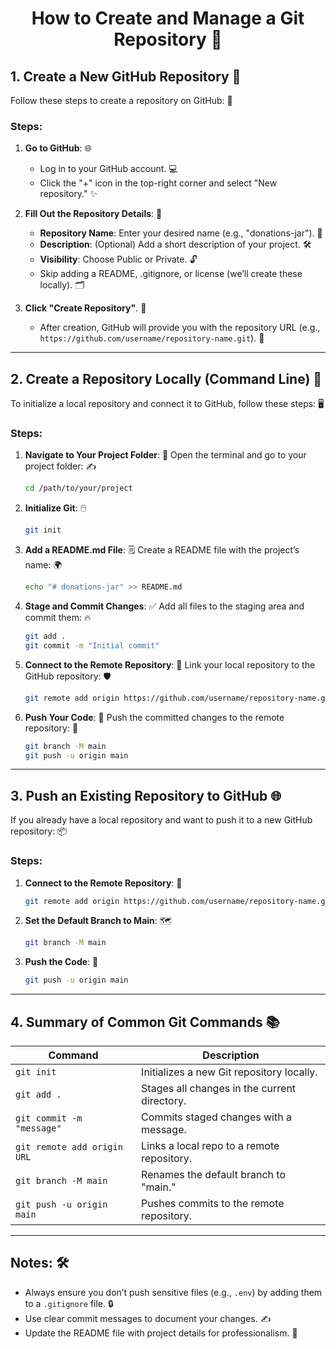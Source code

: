 # <div align="center" > How to Create and Manage a Git Repository 🌟</div>

## 1. Create a New GitHub Repository 🚀

Follow these steps to create a repository on GitHub: 📄

### Steps:

1. **Go to GitHub**: 🌐

   - Log in to your GitHub account. 💻
   - Click the "+" icon in the top-right corner and select "New repository." ✨

2. **Fill Out the Repository Details**: 📝

   - **Repository Name**: Enter your desired name (e.g., "donations-jar"). 🎯
   - **Description**: (Optional) Add a short description of your project. 🛠️
   - **Visibility**: Choose Public or Private. 🔓
   - Skip adding a README, .gitignore, or license (we’ll create these locally). 🗂️

3. **Click "Create Repository"**. 🎉
   - After creation, GitHub will provide you with the repository URL (e.g., `https://github.com/username/repository-name.git`). 🌈

---

## 2. Create a Repository Locally (Command Line) 🔧

To initialize a local repository and connect it to GitHub, follow these steps: 🖥️

### Steps:

1. **Navigate to Your Project Folder**: 📂
   Open the terminal and go to your project folder: ✍️

   ```bash
   cd /path/to/your/project
   ```

2. **Initialize Git**: 🖱️

   ```bash
   git init
   ```

3. **Add a README.md File**: 🗒️
   Create a README file with the project’s name: 🌍

   ```bash
   echo "# donations-jar" >> README.md
   ```

4. **Stage and Commit Changes**: ✅
   Add all files to the staging area and commit them: 🔥

   ```bash
   git add .
   git commit -m "Initial commit"
   ```

5. **Connect to the Remote Repository**: 🔗
   Link your local repository to the GitHub repository: 🛡️

   ```bash
   git remote add origin https://github.com/username/repository-name.git
   ```

6. **Push Your Code**: 🌟
   Push the committed changes to the remote repository: 🚀
   ```bash
   git branch -M main
   git push -u origin main
   ```

---

## 3. Push an Existing Repository to GitHub 🌐

If you already have a local repository and want to push it to a new GitHub repository: 📦

### Steps:

1. **Connect to the Remote Repository**: 🔧

   ```bash
   git remote add origin https://github.com/username/repository-name.git
   ```

2. **Set the Default Branch to Main**: 🗺️

   ```bash
   git branch -M main
   ```

3. **Push the Code**: 🎯
   ```bash
   git push -u origin main
   ```

---

## 4. Summary of Common Git Commands 📚

| Command                     | Description                                  |
| --------------------------- | -------------------------------------------- |
| `git init`                  | Initializes a new Git repository locally.    |
| `git add .`                 | Stages all changes in the current directory. |
| `git commit -m "message"`   | Commits staged changes with a message.       |
| `git remote add origin URL` | Links a local repo to a remote repository.   |
| `git branch -M main`        | Renames the default branch to "main."        |
| `git push -u origin main`   | Pushes commits to the remote repository.     |

---

## Notes: 🛠️

- Always ensure you don’t push sensitive files (e.g., `.env`) by adding them to a `.gitignore` file. 🔒
- Use clear commit messages to document your changes. ✍️
- Update the README file with project details for professionalism. 🎨
